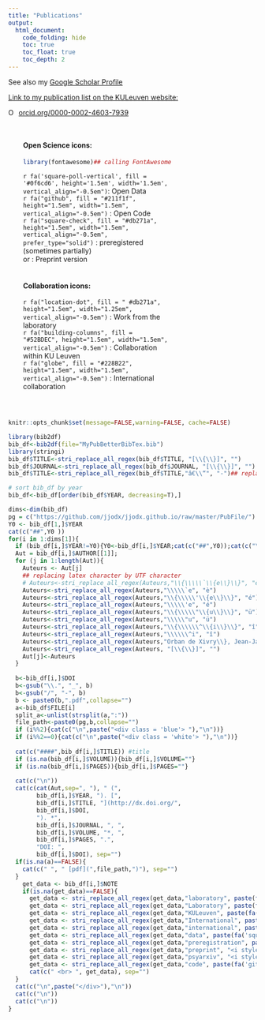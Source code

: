 ```yaml
---
title: "Publications"
output: 
  html_document:
    code_folding: hide
    toc: true
    toc_float: true
    toc_depth: 2
---
```

<!-- to add publications:
1: select all items in Zotero/my publications
2: click on export items and check the box export notes (format: better bibtex)
3: save the bibtex files under C:\Users\u0099946\Dropbox (Personal)\website
4: run the build website tool in R
5: for each new paper, select the name of the PDF file by clicking on the PDF link.
6: add the PDF of the paper in the PubFile folder with the name such as copy-pasted from #5

Note: add a link to the data in the notes for each paper separately
-->
<script src="https://unpkg.com/ionicons@4.2.5/dist/ionicons.js"></script>
<link rel="stylesheet" href="https://cdn.rawgit.com/jpswalsh/academicons/master/css/academicons.min.css">

<a href="http://scholar.google.com/citations?user=Xfy7g78AAAAJ&hl=en">
<i style="color:  #4c9fec;" class="ai ai-google-scholar ai-3x" ></i>
</a>
<a href="https://orcid.org/0000-0002-4603-7939">
<i style="color: #4c9fec;" class="ai ai-orcid ai-3x" ></i>
</a>
<a href="https://www.researchgate.net/profile/Jj_Orban">
<i style="color: #4c9fec;" class="ai ai-researchgate ai-3x" ></i>
</a>
<a href="https://osf.io/2pgq5/">
<i style="color: #4c9fec;" class="ai ai-osf ai-3x" ></i>
</a>
<a href="https://github.com/jjodx">
<i style="color: #4c9fec;" class="fa fa-github fa-3x" ></i>
</a>

See also my [Google Scholar Profile](http://scholar.google.com/citations?user=Xfy7g78AAAAJ&hl=en)

[Link to my publication list on the KULeuven website:](https://lirias.kuleuven.be/cv?u=U0099946&allItems=true&layout=APA-style&link=true)

<div itemscope itemtype="https://schema.org/Person"><a itemprop="sameAs" content="https://orcid.org/0000-0002-4603-7939" href="https://orcid.org/0000-0002-4603-7939" target="orcid.widget" rel="noopener noreferrer" style="vertical-align:top;"><img src="https://orcid.org/sites/default/files/images/orcid_16x16.png" style="width:1em;margin-right:.5em;" alt="ORCID iD icon">orcid.org/0000-0002-4603-7939</a></div>

<style>
div.blue { background-color:#e6f0ff; border-radius: 5px; padding: 20px;}
</style>
<style>
div.white { background-color:#f5f2f2; border-radius: 5px; padding: 20px;}
</style>
<style>
div.red {box-sizing: content-box;  
  width: 300px;
  padding: 30px;  
  border: 10px coral;
  }
</style>
<div class = 'red'>

#### Open Science icons:<br>
```r
library(fontawesome)## calling FontAwesome package
```
`r fa('square-poll-vertical', fill = '#0f6cd6', height='1.5em', width='1.5em', vertical_align="-0.5em")`: Open Data<br>
`r fa("github", fill = "#211f1f", height="1.5em", width="1.5em", vertical_align="-0.5em")` : Open Code<br>
`r fa("square-check", fill = "#db271a", height="1.5em", width="1.5em", vertical_align="-0.5em", prefer_type="solid")` : preregistered (sometimes partially)<br>
<i style='color: #211f1f;' class='ai ai-biorxiv ai-2x' ></i> or <i style='color: #211f1f;' class='ai ai-psyarxiv ai-2x' ></i>: Preprint version<br>
<br>

#### Collaboration icons:<br>

`r fa("location-dot", fill = " #db271a", height="1.5em", width="1.25em", vertical_align="-0.5em")` : Work from the laboratory<br>
`r fa("building-columns", fill = "#52BDEC", height="1.5em", width="1.5em", vertical_align="-0.5em")` : Collaboration within KU Leuven <br>
`r fa("globe", fill = "#228B22", height="1.5em", width="1.5em", vertical_align="-0.5em")` : International collaboration<br>
</div>

```r
knitr::opts_chunk$set(message=FALSE,warning=FALSE, cache=FALSE)
```

```r
library(bib2df)
bib_df<-bib2df(file="MyPubBetterBibTex.bib")
library(stringi)
bib_df$TITLE<-stri_replace_all_regex(bib_df$TITLE, "[\\{\\}]", "")
bib_df$JOURNAL<-stri_replace_all_regex(bib_df$JOURNAL, "[\\{\\}]", "")
bib_df$TITLE<-stri_replace_all_regex(bib_df$TITLE,"â€\\“", "-")## replacing latex character by UTF character

# sort bib_df by year
bib_df<-bib_df[order(bib_df$YEAR, decreasing=T),]

dims<-dim(bib_df)
pg = c("https://github.com/jjodx/jjodx.github.io/raw/master/PubFile/")
Y0 <- bib_df[1,]$YEAR
cat(c("##",Y0 ))
for(i in 1:dims[1]){
  if (bib_df[i,]$YEAR!=Y0){Y0<-bib_df[i,]$YEAR;cat(c("##",Y0));cat(c("\n"))}
  Aut = bib_df[i,]$AUTHOR[[1]];
  for (j in 1:length(Aut)){
    Auteurs <- Aut[j]
    ## replacing latex character by UTF character
    # Auteurs<-stri_replace_all_regex(Auteurs,"\\{\\\\\`\\{e\\}\\}", "è")
    Auteurs<-stri_replace_all_regex(Auteurs,"\\\\\`e", "è") 
    Auteurs<-stri_replace_all_regex(Auteurs,"\\{\\\\\'\\{e\\}\\}", "é")
    Auteurs<-stri_replace_all_regex(Auteurs,"\\\\\'e", "é")
    Auteurs<-stri_replace_all_regex(Auteurs,"\\{\\\\\"\\{u\\}\\}", "ü")
    Auteurs<-stri_replace_all_regex(Auteurs,"\\\\\"u", "ü")
    Auteurs<-stri_replace_all_regex(Auteurs,"\\{\\\\\\^\\{i\\}\\}", "î")
    Auteurs<-stri_replace_all_regex(Auteurs,"\\\\\\^i", "î")
    Auteurs<-stri_replace_all_regex(Auteurs,"Orban de Xivry\\}, Jean-Jacques", "\\_\\_Orban de Xivry, Jean-Jacques\\_\\_")## set name of owner in bold
    Auteurs<-stri_replace_all_regex(Auteurs, "[\\{\\}]", "")
    Aut[j]<-Auteurs
  }
  
  b<-bib_df[i,]$DOI
  b<-gsub("\\.", "_", b)
  b<-gsub("/", "-", b)
  b <- paste0(b,".pdf",collapse="")
  a<-bib_df$FILE[i]
  split_a<-unlist(strsplit(a,":"))
  file_path<-paste0(pg,b,collapse="")
  if (i%%2){cat(c("\n",paste("<div class = 'blue'> "),"\n"))}
  if (i%%2==0){cat(c("\n",paste("<div class = 'white'> "),"\n"))}
  
  cat(c("####",bib_df[i,]$TITLE)) #title
  if (is.na(bib_df[i,]$VOLUME)){bib_df[i,]$VOLUME=""}
  if (is.na(bib_df[i,]$PAGES)){bib_df[i,]$PAGES=""}
  
  cat(c("\n"))
  cat(c(cat(Aut,sep=", "), " (",
        bib_df[i,]$YEAR, "). [",
        bib_df[i,]$TITLE, "](http://dx.doi.org/",
        bib_df[i,]$DOI,
        "). *",
        bib_df[i,]$JOURNAL, ", ",
        bib_df[i,]$VOLUME, "*, ",
        bib_df[i,]$PAGES, ".",
        "DOI: ",
        bib_df[i,]$DOI), sep="")
  if(is.na(a)==FALSE){
    cat(c(" ", " [pdf](",file_path,")"), sep="")
  }
    get_data <- bib_df[i,]$NOTE
    if(is.na(get_data)==FALSE){
      get_data <- stri_replace_all_regex(get_data,"laboratory", paste(fa('location-dot', fill = '#db271a', height='2em', width='1.5em'),'work from the labotatory'))## work from the lab icon
      get_data <- stri_replace_all_regex(get_data,"Laboratory", paste(fa('location-dot', fill = '#db271a', height='2em', width='1.5em'),'work from the labotatory'))## work from the lab icon
      get_data <- stri_replace_all_regex(get_data,"KULeuven", paste(fa('building-columns', fill = '#52BDEC', height='2em', width='2em'),'work with colleagues from KU Leuven'))## Collaborative work icon
      get_data <- stri_replace_all_regex(get_data,"International", paste(fa('globe', fill = '#228B22', height='2em', width='2em'),'work with Belgian/international colleagues'))## Collaborative work icon
      get_data <- stri_replace_all_regex(get_data,"international", paste(fa('globe', fill = '#228B22', height='2em', width='2em'),'work with Belgian/international colleagues'))## Collaborative work icon
      get_data <- stri_replace_all_regex(get_data,"data", paste(fa('square-poll-vertical', fill = '#0f6cd6', height='2em', width='2em'),'data'))## open data icon
      get_data <- stri_replace_all_regex(get_data,"preregistration", paste(fa("square-check", fill = "#db271a", height="2em", width="2em", prefer_type="solid"),'preregistration'))## prereg icon
      get_data <- stri_replace_all_regex(get_data,"preprint", "<i style='color: #211f1f;' class='ai ai-biorxiv ai-2x' ></i> Preprint")## bioRxiv icon
      get_data <- stri_replace_all_regex(get_data,"psyarxiv", "<i style='color: #211f1f;' class='ai ai-psyarxiv ai-2x' ></i> Preprint")## psyarXiv icon
      get_data <- stri_replace_all_regex(get_data,"code", paste(fa('github', fill = '#211f1f', height='2em', width='2em'),'code'))## open code icon
      cat(c(" <br> ", get_data), sep="")
  }
  cat(c("\n",paste("</div>"),"\n"))
  cat(c("\n"))
  cat(c("\n"))
}
```


 

